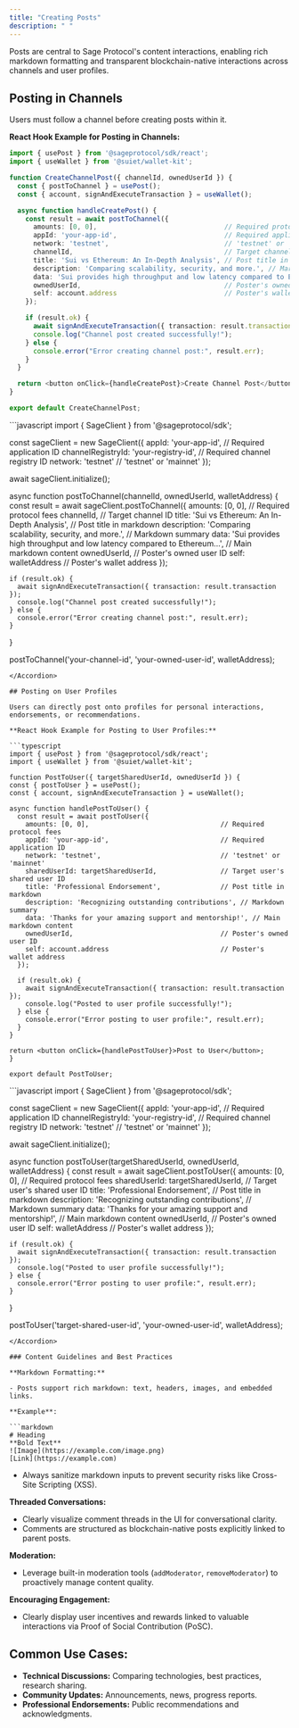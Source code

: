 ```yaml
---
title: "Creating Posts"
description: " "
---
```


Posts are central to Sage Protocol's content interactions, enabling rich markdown formatting and transparent blockchain-native interactions across channels and user profiles.

## Posting in Channels

Users must follow a channel before creating posts within it.

**React Hook Example for Posting in Channels:**

```typescript
import { usePost } from '@sageprotocol/sdk/react';
import { useWallet } from '@suiet/wallet-kit';

function CreateChannelPost({ channelId, ownedUserId }) {
  const { postToChannel } = usePost();
  const { account, signAndExecuteTransaction } = useWallet();

  async function handleCreatePost() {
    const result = await postToChannel({
      amounts: [0, 0],                                // Required protocol fees
      appId: 'your-app-id',                           // Required application ID
      network: 'testnet',                             // 'testnet' or 'mainnet'
      channelId,                                      // Target channel ID
      title: 'Sui vs Ethereum: An In-Depth Analysis', // Post title in markdown
      description: 'Comparing scalability, security, and more.', // Markdown summary
      data: 'Sui provides high throughput and low latency compared to Ethereum...', // Main markdown content
      ownedUserId,                                    // Poster's owned user ID
      self: account.address                           // Poster's wallet address
    });

    if (result.ok) {
      await signAndExecuteTransaction({ transaction: result.transaction });
      console.log("Channel post created successfully!");
    } else {
      console.error("Error creating channel post:", result.err);
    }
  }

  return <button onClick={handleCreatePost}>Create Channel Post</button>;
}

export default CreateChannelPost;
```

<Accordion title="Direct JavaScript Example for Posting in Channels" icon="rectangle-code" iconType="sharp-solid">
  ```javascript
  import { SageClient } from '@sageprotocol/sdk';
  
  const sageClient = new SageClient({
    appId: 'your-app-id',                     // Required application ID
    channelRegistryId: 'your-registry-id',    // Required channel registry ID
    network: 'testnet'                        // 'testnet' or 'mainnet'
  });
  
  await sageClient.initialize();
  
  async function postToChannel(channelId, ownedUserId, walletAddress) {
    const result = await sageClient.postToChannel({
      amounts: [0, 0],                                 // Required protocol fees
      channelId,                                       // Target channel ID
      title: 'Sui vs Ethereum: An In-Depth Analysis',  // Post title in markdown
      description: 'Comparing scalability, security, and more.', // Markdown summary
      data: 'Sui provides high throughput and low latency compared to Ethereum...', // Main markdown content
      ownedUserId,                                     // Poster's owned user ID
      self: walletAddress                              // Poster's wallet address
    });
  
    if (result.ok) {
      await signAndExecuteTransaction({ transaction: result.transaction });
      console.log("Channel post created successfully!");
    } else {
      console.error("Error creating channel post:", result.err);
    }
  }
  
  postToChannel('your-channel-id', 'your-owned-user-id', walletAddress);
  ```
</Accordion>

## Posting on User Profiles

Users can directly post onto profiles for personal interactions, endorsements, or recommendations.

**React Hook Example for Posting to User Profiles:**

```typescript
import { usePost } from '@sageprotocol/sdk/react';
import { useWallet } from '@suiet/wallet-kit';

function PostToUser({ targetSharedUserId, ownedUserId }) {
  const { postToUser } = usePost();
  const { account, signAndExecuteTransaction } = useWallet();

  async function handlePostToUser() {
    const result = await postToUser({
      amounts: [0, 0],                                 // Required protocol fees
      appId: 'your-app-id',                            // Required application ID
      network: 'testnet',                              // 'testnet' or 'mainnet'
      sharedUserId: targetSharedUserId,                // Target user's shared user ID
      title: 'Professional Endorsement',               // Post title in markdown
      description: 'Recognizing outstanding contributions', // Markdown summary
      data: 'Thanks for your amazing support and mentorship!', // Main markdown content
      ownedUserId,                                     // Poster's owned user ID
      self: account.address                            // Poster's wallet address
    });

    if (result.ok) {
      await signAndExecuteTransaction({ transaction: result.transaction });
      console.log("Posted to user profile successfully!");
    } else {
      console.error("Error posting to user profile:", result.err);
    }
  }

  return <button onClick={handlePostToUser}>Post to User</button>;
}

export default PostToUser;
```

<Accordion title="Direct JavaScript Example for Posting to User Profiles" icon="rectangle-code" iconType="sharp-solid">
  ```javascript
  import { SageClient } from '@sageprotocol/sdk';
  
  const sageClient = new SageClient({
    appId: 'your-app-id',                    // Required application ID
    channelRegistryId: 'your-registry-id',   // Required channel registry ID
    network: 'testnet'                       // 'testnet' or 'mainnet'
  });
  
  await sageClient.initialize();
  
  async function postToUser(targetSharedUserId, ownedUserId, walletAddress) {
    const result = await sageClient.postToUser({
      amounts: [0, 0],                                  // Required protocol fees
      sharedUserId: targetSharedUserId,                 // Target user's shared user ID
      title: 'Professional Endorsement',                // Post title in markdown
      description: 'Recognizing outstanding contributions', // Markdown summary
      data: 'Thanks for your amazing support and mentorship!', // Main markdown content
      ownedUserId,                                      // Poster's owned user ID
      self: walletAddress                               // Poster's wallet address
    });
  
    if (result.ok) {
      await signAndExecuteTransaction({ transaction: result.transaction });
      console.log("Posted to user profile successfully!");
    } else {
      console.error("Error posting to user profile:", result.err);
    }
  }
  
  postToUser('target-shared-user-id', 'your-owned-user-id', walletAddress);
  ```
</Accordion>

### Content Guidelines and Best Practices

**Markdown Formatting:**

- Posts support rich markdown: text, headers, images, and embedded links.

**Example**:

```markdown
# Heading
**Bold Text**  
![Image](https://example.com/image.png)  
[Link](https://example.com)
```

- Always sanitize markdown inputs to prevent security risks like Cross-Site Scripting (XSS).

**Threaded Conversations:**

- Clearly visualize comment threads in the UI for conversational clarity.
- Comments are structured as blockchain-native posts explicitly linked to parent posts.

**Moderation:**

- Leverage built-in moderation tools (`addModerator`, `removeModerator`) to proactively manage content quality.

**Encouraging Engagement:**

- Clearly display user incentives and rewards linked to valuable interactions via Proof of Social Contribution (PoSC).

## Common Use Cases:

- **Technical Discussions:** Comparing technologies, best practices, research sharing.
- **Community Updates:** Announcements, news, progress reports.
- **Professional Endorsements:** Public recommendations and acknowledgments.